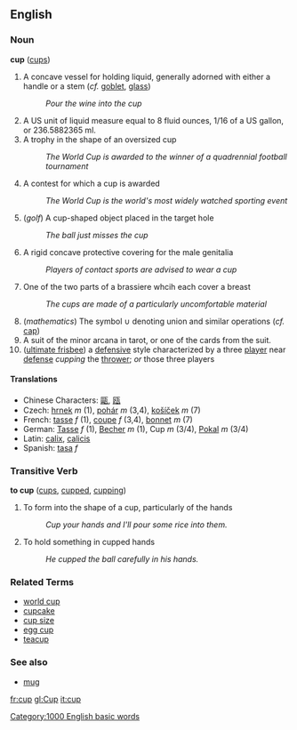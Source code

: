 == English ==
=== Noun ===
'''cup''' ([[cups]])

# A concave vessel for holding liquid, generally adorned with either a handle or a stem (''cf.'' [[goblet]], [[glass]])
#: ''Pour the wine into the cup''
# A US unit of liquid measure equal to 8 fluid ounces, 1/16 of a US gallon, or 236.5882365 ml.
# A trophy in the shape of an oversized cup
#: ''The World Cup is awarded to the winner of a quadrennial football tournament''
# A contest for which a cup is awarded
#: ''The World Cup is the world's most widely watched sporting event''
# (''golf'') A cup-shaped object placed in the target hole
#: ''The ball just misses the cup''
# A rigid concave protective covering for the male genitalia
#: ''Players of contact sports are advised to wear a cup''
# One of the two parts of a brassiere whcih each cover a breast
#: ''The cups are made of a particularly uncomfortable material''
# (''mathematics'') The symbol <math>\cup</math> denoting union and similar operations (''cf.'' [[cap]])
# A suit of the minor arcana in tarot, or one of the cards from the suit.
#([[ultimate frisbee]]) a [[defense|defensive]] style characterized by a three [[player]] near [[defense]] ''cupping'' the [[thrower]]; ''or'' those three players

====Translations====
*Chinese Characters: [[甌]], [[瓯]]
*Czech: [[hrnek]] ''m'' (1), [[pohár]] ''m'' (3,4), [[košíček]] ''m'' (7)
*French: [[tasse]] ''f'' (1), [[coupe]] ''f'' (3,4), [[bonnet]] ''m'' (7)
*German: [[Tasse]] ''f'' (1), [[Becher]] ''m'' (1), Cup ''m'' (3/4), [[Pokal]] ''m'' (3/4)
*Latin: [[calix]], [[calicis]]
*Spanish: [[tasa]] ''f''

=== Transitive Verb ===
'''to cup''' ([[cups]], [[cupped]], [[cupping]])

# To form into the shape of a cup, particularly of the hands
#: ''Cup your hands and I'll pour some rice into them.''
# To hold something in cupped hands
#: ''He cupped the ball carefully in his hands.''

=== Related Terms ===
* [[world cup]]
* [[cupcake]]
* [[cup size]]
* [[egg cup]]
* [[teacup]]

===See also===
*[[mug]]

[[fr:cup]]
[[gl:Cup]]
[[it:cup]]
[[Category:1000 English basic words]]